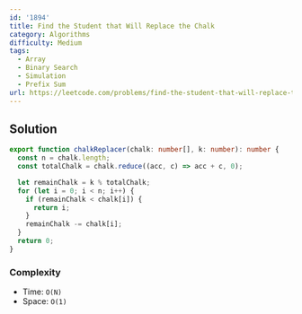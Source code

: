 ```yaml
---
id: '1894'
title: Find the Student that Will Replace the Chalk
category: Algorithms
difficulty: Medium
tags:
  - Array
  - Binary Search
  - Simulation
  - Prefix Sum
url: https://leetcode.com/problems/find-the-student-that-will-replace-the-chalk
---
```


## Solution

```typescript showLineNumbers
export function chalkReplacer(chalk: number[], k: number): number {
  const n = chalk.length;
  const totalChalk = chalk.reduce((acc, c) => acc + c, 0);

  let remainChalk = k % totalChalk;
  for (let i = 0; i < n; i++) {
    if (remainChalk < chalk[i]) {
      return i;
    }
    remainChalk -= chalk[i];
  }
  return 0;
}
```

### Complexity

- Time: `O(N)`
- Space: `O(1)`
